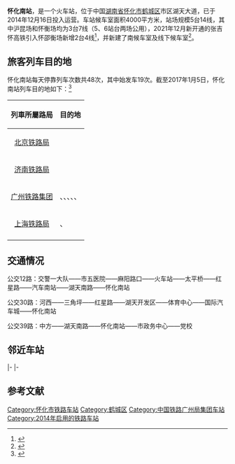 {{About|长昆客运专线的一个车站|2014年11月17日前的原[[焦柳铁路|焦柳铁路]]怀化南站|怀化西站}}
{{Infobox China railway station
|车站名称 = 怀化南站
|图片 = Platform 3-4 of Huaihuanan Railway Station (20200121055658).jpg
|图片介绍 = 3、4站台
|车站名称拼音 = Huaihuanan Zhan
|英文名称 = Huaihuanan Railway Station
|车站代码 = 65678<ref>{{cite web|url=http://hyfw.12306.cn/hyinfo/action/FwcszsAction_index?type=1|title=营业站服务信息查询|publisher=[[中国铁路客户服务中心|中国铁路客户服务中心]]|accessdate=2016-12-30|archive-date=2016-11-06|archive-url=https://web.archive.org/web/20161106075157/http://hyfw.12306.cn/hyinfo/action/FwcszsAction_index?type=1|dead-url=no}}</ref>
|电报码 = KAQ
|拼音码 = HHN
|车站位置 = [[中国|中国]][[湖南省|湖南省]][[怀化市|怀化市]][[鹤城区|鹤城区]][[盈口乡|盈口乡]]岩头村
|坐标 =  {{coord|27|30|51.79|N|109|59|20.32|E|display=inline,title}}
|归属 = [[广州局集团|广州局集团]]
|线路 = [[沪昆高速铁路|沪昆高速铁路]]（[[长昆客运专线|长昆客运专线]]）<br>[[怀衡铁路|怀衡铁路]]<br>[[张吉怀高速铁路|张吉怀高速铁路]]
|车站等级 = [[二等站_(中国大陆)|二等站]]
|月台数目 = 7
|站台面 =   
|股道数目 = 14
|route_map = [[Template:怀化市铁路车站RDT/怀化南站|Template:怀化市铁路车站RDT/怀化南站]]
}}

'''怀化南站'''，是一个火车站，位于中国[[湖南省|湖南省]][[怀化市|怀化市]][[鹤城区|鹤城区]]市区湖天大道，已于2014年12月16日投入运营。车站候车室面积4000平方米，站场规模5台14线，其中沪昆场和怀衡场均为3台7线（5、6站台两场公用），2021年12月新开通的张吉怀高铁引入怀邵衡场新增2台4线<ref>{{cite news|title=40年怀化故事｜从怀邵衡高铁通车看这座“火车拖来的城市”|url=http://www.0745news.cn/2018/1226/1111558.shtml|publisher=怀化新闻网|date=2018-12-26|accessdate=2020-12-17|archive-date=2021-02-06|archive-url=https://web.archive.org/web/20210206201621/http://www.0745news.cn/2018/1226/1111558.shtml|dead-url=no}}</ref>，并新建了南候车室及线下候车室<ref>{{cite news|title=对市五届人大二次会议第94号建议的答复|url=http://www.huaihua.gov.cn/huaihua/c100951/201811/47f51382c9924c61948a1316f223d795.shtml|work=怀化市发改委|publisher=怀化市人民政府|date=2018-11-19}}</ref>。

==旅客列车目的地==
怀化南站每天停靠列车次数共48次，其中始发车19次。截至2017年1月5日，怀化南站列车目的地如下：<ref>{{Cite web |url=http://train.qunar.com/station.htm?fromStation=%E6%80%80%E5%8C%96%E5%8D%97&ex_track=bd_aladding_train_s1_chezhan |title=去哪儿网 怀化南站列车查询结果 |access-date=2015-02-27 |archive-date=2020-11-16 |archive-url=https://web.archive.org/web/20201116122149/http://train.qunar.com/station.htm?fromStation=%E6%80%80%E5%8C%96%E5%8D%97&ex_track=bd_aladding_train_s1_chezhan |dead-url=no }}</ref>
{| class="wikitable sortable" style="font-size: 90%"
!列車所屬路局
!目的地
|-
|<center>[[北京铁路局|北京铁路局]]
|{{站|北京西}}
|-
|<center>[[济南铁路局|济南铁路局]]
|{{站|济南西}}
|-
|<center>[[广州铁路（集团）公司|广州铁路集团]]
|{{站|上海虹橋}}、{{站|长沙南}}、{{站|新晃西}}、{{站|广州南}}、{{站|福田}}、{{站|深圳北}}
|-
|<center>[[上海铁路局|上海铁路局]]
|{{站|上海虹橋}}、{{站|杭州东}}
|-
|}

==交通情况==
公交12路：交警一大队——市五医院——麻阳路口——火车站——太平桥——红星路——汽车南站——湖天南路——怀化南站

公交30路：河西——三角坪——红星路——湖天开发区——体育中心——国际汽车城——怀化南站

公交39路：中方——湖天南路——怀化南站——市政务中心——党校

==邻近车站==
{{start rail box|[[中国铁路|中国铁路]]}}
{{s-inop|[[溆浦南站|溆浦南站]]|[[上海虹橋站|上海虹桥]]方向}}
{{s-line|[[沪昆高速铁路|沪昆高速铁路]]<br />← 61km 怀化南站 34km →}}
{{s-inop|[[芷江站|芷江站]]|[[昆明南站|昆明南]]方向}}
|-
{{s-inop|[[怀化西站|怀化西站]]|rows=2}}
{{s-line|[[怀衡铁路|怀衡铁路]]}}
{{s-inop|[[安江东站|安江东]]|[[衡阳东站|衡阳东]]方向}}
|-
{{s-line|怀化东联络线}}
{{s-inop|[[怀化东站|怀化东站]]|[[沪昆铁路|沪昆铁路]]{{站|上海}}方向}}
{{s-end}}

==参考文献==
{{reflist}}
{{沪昆客运专线}}
{{张吉怀高速铁路}}
{{怀衡铁路}}
{{湖南省铁路}}

[[Category:怀化市铁路车站|Category:怀化市铁路车站]]
[[Category:鹤城区|Category:鹤城区]]
[[Category:中国铁路广州局集团车站|Category:中国铁路广州局集团车站]]
[[Category:2014年启用的铁路车站|Category:2014年启用的铁路车站]]
